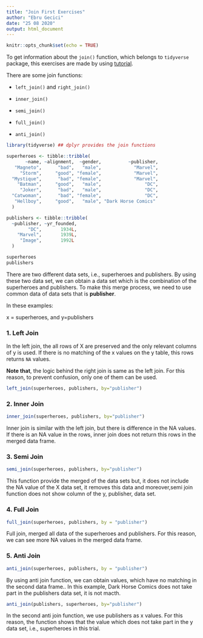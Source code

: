 ```yaml
---
title: "Join First Exercises"
author: "Ebru Gecici"
date: "25 08 2020"
output: html_document
---
```


```r
knitr::opts_chunk$set(echo = TRUE)
```
To get information about the `join()`  function, which belongs to `tidyverse` package, this exercises are made by using [tutorial](https://stat545.com/join-cheatsheet.html).

There are some join functions:

- `left_join()` and `right_join()`

- `inner_join()`

- `semi_join()`

- `full_join()`

- ` anti_join()`

```r
library(tidyverse) ## dplyr provides the join functions

superheroes <- tibble::tribble(
       ~name, ~alignment,  ~gender,          ~publisher,
   "Magneto",      "bad",   "male",            "Marvel",
     "Storm",     "good", "female",            "Marvel",
  "Mystique",      "bad", "female",            "Marvel",
    "Batman",     "good",   "male",                "DC",
     "Joker",      "bad",   "male",                "DC",
  "Catwoman",      "bad", "female",                "DC",
   "Hellboy",     "good",   "male", "Dark Horse Comics"
  )

publishers <- tibble::tribble(
  ~publisher, ~yr_founded,
        "DC",       1934L,
    "Marvel",       1939L,
     "Image",       1992L
  )

superheroes
publishers
```

There are two different data sets, i.e., superheroes and publishers. By using these two data set, we can obtain a data set which is the combination of the superheroes and publishers. To make this merge process, we need to use common data of data sets that is **publisher**. 

In these examples:

  x = superheroes, and y=publishers

### 1. Left Join

In the left join, the all rows of X are preserved and the only relevant columns of y is used.
If there is no matching of the x values on the y table, this rows returns `NA` values.

**Note that**, the logic behind the right join is same as the left join. For this reason, to prevent confusion, only one of them can be used.

```r
left_join(superheroes, publishers, by="publisher")
```

### 2. Inner Join

```r
inner_join(superheroes, publishers, by="publisher")

```

Inner join is similar with the left join, but there is difference in the NA values. If there is an NA value in the rows, inner join does not return this rows in the merged data frame.

### 3. Semi Join

```r
semi_join(superheroes, publishers, by="publisher")
```

This function provide the merged of the data sets but, it does not include the NA value of the X data set, it removes this data and moreover,semi join function does not show column of the y, publisher, data set.


### 4. Full Join

```r
full_join(superheroes, publishers, by = "publisher")
```

Full join, merged all data of the superheroes and publishers. For this reason, we can see more NA values in the merged data frame. 


### 5. Anti Join

```r
anti_join(superheroes, publishers, by = "publisher")
```

By using anti join function, we can obtain values, which have no matching in the second data frame.. In this example, Dark Horse Comics does not take part in the publishers data set, it is not macth. 


```r
anti_join(publishers, superheroes, by="publisher")
```

In the second anti join function, we use publishers as x values. For this reason, the function shows that the value which does not take part in the y data set, i.e., superheroes in this trial.